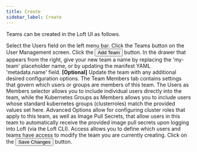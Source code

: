 ```yaml
---
title: Create
sidebar_label: Create
---
```



Teams can be created in the Loft UI as follows.

<Flow id="create-team">
    <Step>
        Select the <NavStep>Users</NavStep> field on the left menu bar.
    </Step>
    <Step>
        Click the <NavStep>Teams</NavStep> button on the User Management screen.
    </Step>
    <Step>
        Click the <Button>Add Team</Button> button.
    </Step>
    <Step>
        In the drawer that appears from the right, give your new team a name by replacing the
        'my-team' placeholder name, or by updating the manifest YAML 'metadata.name' field.
    </Step>
    <Step>
        <b>[Optional]</b> Update the team with any additional desired configuration options.
        <Flow id="create-team-optional-ui">
            <Step>
                The <Label>Team Members</Label> tab contains settings that govern which users or
                groups are members of this team. The <Label>Users as Members</Label> selector
                allows you to include individual users directly into the team, while the
                <Label>Kubernetes Groups as Members</Label> allows you to include users whose
                standard kubernetes groups (clusterroles) match the provided values set here.
            </Step>
            <Step>
                <Label>Advanced Options</Label> allow for configuring cluster roles that apply
                to this team, as well as Image Pull Secrets, that allow users in this team to
                automatically receive the provided image pull secrets upon logging into Loft
                (via the Loft CLI).
            </Step>
            <Step>
                <Label>Access</Label> allows you to define which users and teams have access to
                modify the team you are currently creating.
            </Step>
        </Flow>
    </Step>
    <Step>
        Click on the <Button>Save Changes</Button> button.
    </Step>
</Flow>